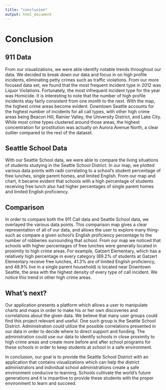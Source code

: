 ```yaml
---
title: "conclusion"
output: html_document
---
```

# <strong>Conclusion</strong>

## 911 Data
From our visualizations, we were able identify notable trends throughout our data. We decided to break down our data and focus in on high profile incidents, eliminating petty crimes such as traffic violations. From our more focused data set, we found that the most frequent incident type in 2012 was Liquor Violations. Fortunately, the most infrequent incident type for the year was Homicide. It is interesting to note that the number of high profile incidents stay fairly consistent from one month to the next. With the map, the highest crime areas become evident. Downtown Seattle accounts for the highest number of incidents for all call types, with other high crime areas being Beacon Hill, Rainier Valley, the University District, and Lake City. While most crime types clustered around those areas, the highest concentration for prostitution was actually on Aurora Avenue North, a clear outlier compared to the rest of the dataset.

## Seattle School Data
With our Seattle School data, we were able to compare the living situations of students studying in the Seattle School District. In our map, we plotted various data points with radii correlating to a school's student percentage of free lunches, single parent homes, and limited English. From our map and chart, it became evident that schools with a high percentage of students receiving free lunch also had higher percentages of single parent homes and limited English proficiency.

## Comparison
In order to compare both the 911 Call data and Seattle School data, we overlayed the various data points. This comparison map gives a clear representation of all of our data, and allows the user to explore many thing- such as compare a given school's English proficiency percentage to the number of robberies surrounding that school. From our map we noticed that schools with higher percentages of free lunches were generally located in proximity to high crime areas. For example, Gatzert Elementary, which has a relatively high percentage in every category (89.2% of students at Gatzert Elementary receive free lunches, 41.3% are of limited English proficiency, and 48.9% live in a single parent household) is located near Downtown Seattle, the area with the highest density of every type of call incident. We notice this trend in other high crime areas.

## What's next?
Our application presents a platform which allows a user to manipulate charts and maps in order to make his or her own discoveries and correlations about the given data. We believe that many user groups could find this project relevant and useful. One such group is the Seattle School District. Administration could utilize the possible correlations presented in our data in order to decide where to direct support and funding. The administration could use our data to identify schools in close proximity to high crime areas and create more before and after school programs for these schools in order to keep students at school in a safe environment.

In conclusion, our goal is to provide the Seattle School District with an application that contains visualizations which can help the district administrators and individual school administrations create a safe environment conducive to learning. Schools cultivate the world's future generations and it is imparitive to provide these students with the proper environment to learn and succeed.
